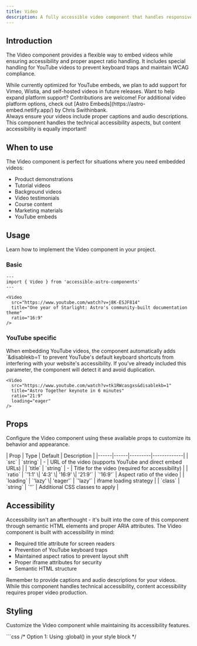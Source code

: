 ```yaml
---
title: Video
description: A fully accessible video component that handles responsive video with customizable aspect ratios and loading strategies.
---
```



## Introduction

The Video component provides a flexible way to embed videos while ensuring accessibility and proper aspect ratio handling. It includes special handling for YouTube videos to prevent keyboard traps and maintain WCAG compliance.

<Aside type="note" title="Video platform support">
  While currently optimized for YouTube embeds, we plan to add support for Vimeo, Wistia, and self-hosted videos in future releases. Want to help expand platform support? Contributions are welcome! For additional video platform options, check out [Astro Embeds](https://astro-embed.netlify.app/) by Chris Swithinbank.
</Aside>

<Aside type="tip" title="Accessibility first">
  Always ensure your videos include proper captions and audio descriptions. This component handles the technical accessibility aspects, but content accessibility is equally important!
</Aside>

## When to use

The Video component is perfect for situations where you need embedded videos:

- Product demonstrations
- Tutorial videos
- Background videos
- Video testimonials
- Course content
- Marketing materials
- YouTube embeds

## Usage

Learn how to implement the Video component in your project.

### Basic

```astro
---
import { Video } from 'accessible-astro-components'
---

<Video 
  src="https://www.youtube.com/watch?v=j8K-ESJF814"
  title="One year of Starlight: Astro's community-built documentation theme"
  ratio="16:9"
/>
```

### YouTube specific

<Aside type="note" title="YouTube keyboard handling">
  When embedding YouTube videos, the component automatically adds `&disablekb=1` to prevent YouTube's default keyboard shortcuts from interfering with your website's accessibility. If you've already included this parameter, the component will detect it and avoid duplication.
</Aside>

```astro
<Video 
  src="https://www.youtube.com/watch?v=tk1RWcasgxs&disablekb=1"
  title="Astro Together keynote in 6 minutes"
  ratio="21:9"
  loading="eager"
/>
```

## Props

Configure the Video component using these available props to customize its behavior and appearance.

<div class="props-wrapper">
| Prop | Type | Default | Description |
|------|------|---------|-------------|
| `src` | `string` | - | URL of the video (supports YouTube and direct embed URLs) |
| `title` | `string` | - | Title for the video (required for accessibility) |
| `ratio` | `'1:1' \| '4:3' \| '16:9' \| '21:9'` | `'16:9'` | Aspect ratio of the video |
| `loading` | `'lazy' \| 'eager'` | `'lazy'` | iframe loading strategy |
| `class` | `string` | `''` | Additional CSS classes to apply |
</div>

## Accessibility

Accessibility isn't an afterthought - it's built into the core of this component through semantic HTML elements and proper ARIA attributes. The Video component is built with accessibility in mind:

- Required title attribute for screen readers
- Prevention of YouTube keyboard traps
- Maintained aspect ratios to prevent layout shift
- Proper iframe attributes for security
- Semantic HTML structure

<Aside type="caution" title="Content accessibility">
  Remember to provide captions and audio descriptions for your videos. While this component handles technical accessibility, content accessibility requires proper video production.
</Aside>

## Styling

Customize the Video component while maintaining its accessibility features.

<Tabs>
  <TabItem label="Custom CSS">
    ```css
    /* Option 1: Using :global() in your style block */
    <style>
      :global(.video-wrapper) {
        border-radius: 0.5rem;
        overflow: hidden;
        box-shadow: 0 4px 6px -1px rgb(0 0 0 / 0.1);
      }

      :global(.video-wrapper iframe) {
        aspect-ratio: var(--ratio);
        width: 100%;
        height: 100%;
      }
    </style>

    /* Option 2: Using is:global on the style tag */
    <style is:global>
      .video-wrapper {
        border-radius: 0.5rem;
        overflow: hidden;
        box-shadow: 0 4px 6px -1px rgb(0 0 0 / 0.1);
      }

      .video-wrapper iframe {
        aspect-ratio: var(--ratio);
        width: 100%;
        height: 100%;
      }
    </style>
    ```
  </TabItem>
  <TabItem label="Tailwind Classes">
    ```astro
    <Video 
      src="https://youtube.com/..."
      title="Example Video"
      class="rounded-lg overflow-hidden shadow-md"
    />
    ```
  </TabItem>
</Tabs>

<Aside type="note" title="Style scoping">
  Astro components use scoped styles by default. To override component styles, you'll need to use either `:global()` selectors or the `is:global` directive on your style tag.
</Aside>

## Interactive examples

See the Video component in action with these practical examples.

### Default YouTube embed

<Video 
  src="https://www.youtube.com/watch?v=j8K-ESJF814"
  title="One year of Starlight: Astro's community-built documentation theme"
  ratio="16:9"
/>

### Widescreen format

<Aside type="caution" title="Clipping in thumbnails">
  Changing the aspect ratio can cause clipping in thumbnails.
</Aside>

<Video 
  src="https://www.youtube.com/watch?v=tk1RWcasgxs"
  title="Astro Together keynote in 6 minutes"
  ratio="21:9"
/>
